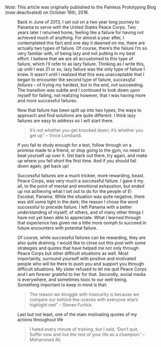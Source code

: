 
*Note*: This article was originally published to the Painless Prototyping Blog (now deactivated) on October 16th, 2016. 

<Figure src="/failing/failing.jpg" caption="Error" />

Back in June of 2013, I set out on a two year long journey to Panama to serve with the United States Peace Corps. Two years later I returned home, feeling like a failure for having not achieved much of anything. For almost a year after, I contemplated this fact and one day it dawned on me, there are actually two types of failure. Of course, there’s the failure I’m so very familiar with, of being lazy and not putting in my best effort. I believe that we are all accustomed to this type of failure, which I’ll refer to as lazy failure. Thinking as I write this, up until I was 21 or so, lazy failure was the only type of failure I knew. It wasn’t until I realized that this was unacceptable that I began to encounter the second type of failure, *successful failures* – of trying my hardest, but in the end, not succeeding. The transition was subtle and I continued to look down upon myself for failing, not realizing however, that I was having more and more successful failures.

Now that failure has been split up into two types, the ways to approach and find solutions are quite different. I think lazy failures are easy to address so I will start there.

> It’s not whether you get knocked down; it’s whether you get up” – Vince Lombardi.

If you fail to study enough for a test, follow through on a promise made to a friend, or stop going to the gym, no need to beat yourself up over it. Get back out there, try again, and make up where you fell short the first time. And if you should fall down again, get back up!

Successful failures are a much trickier, more rewarding, beast. Peace Corps, was very much a successful failure. I gave it my all, to the point of mental and emotional exhaustion, but ended up not achieving what I set out to do for the people of El Escobal, Panama. While the situation was quite negative, there was still some light in the dark; the reason I chose the word successful to precede failure. I left Panama with a better understanding of myself, of others, and of many other things I have not yet been able to appreciate. What I learned through that experience has given me a little more oomph to succeed in future encounters with potential failure.

Of course, while successful failures can be rewarding, they are also quite draining. I would like to close out this post with some strategies and quotes that have helped me not only through Peace Corps but other difficult situations as well. Most importantly, surround yourself with positive and motivated people who will be there to push you and support you through difficult situations. My sister refused to let me quit Peace Corps and I am forever grateful to her for that. Secondly, social media is everywhere, and sometimes toxic to our well-being. Something important to keep in mind is that:

> The reason we struggle with insecurity is because we compare our behind-the-scenes with everyone else’s highlight reel” – Steven Furtick. 

Last but not least, one of the main motivating quotes of my actions throughout life

> I hated every minute of training, but I said, ‘Don’t quit. Suffer now and live the rest of your life as a champion.' – Mohammed Ali.